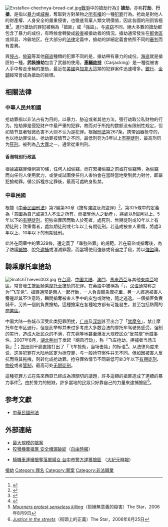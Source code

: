 {{Redirect2|打劫|围棋中的术语|劫 (围棋)}}

[[File:Evstafiev-chechnya-bread-cat.jpg|thumb]][[車臣戰爭|戰爭]]中的搶劫行為]]
'''搶劫'''，亦称'''打劫'''、'''行搶'''，是指以[[暴力|暴力]]或[[恐嚇|威嚇]]，奪取對方對某物之[[所有權|所有權]]的一種[[犯罪|犯罪]]行為。抢劫是對他人的財產權、人身安全的嚴重侵害，也徹底背棄人類文明價值，因此各國的刑罰皆極重<ref>{{Cite web|title=衛子游:強盜、流氓、自由人的自由 - 大紀元|url=https://www.epochtimes.com/b5/7/11/1/n1887724.htm|access-date=2021-09-10|date=2007-11-01|work=大紀元 www.epochtimes.com|language=zh-Hant|archive-date=2021-01-09|archive-url=https://web.archive.org/web/20210109030529/https://www.epochtimes.com/b5/7/11/1/n1887724.htm|dead-url=no}}</ref>。進行搶劫的罪犯被稱為「搶匪」或「強盜」。与[[盗窃|盗窃]]不同，絕大多數的搶劫都包含了暴力的成份，有時候會轉變成[[謀殺|殺害]]被搶劫者的情況。搶劫通常發生在[[都會區|都會區]]或郊县、冷僻地区。在大部分的[[法律|法律]]定義中，搶劫的詳細定義會依照不同的[[審判|審判]]而有差異。

與[[侵吞|侵占]]、[[偷竊|偷竊]]等其他[[竊盜|竊盜]]種類的犯罪不同的是，搶劫帶有暴力的成份。[[海盜|海盜]]就是搶匪的一種。'''武裝搶劫'''包含了武器的使用。'''[[車輛劫持|車輛劫持]]'''（Carjacking）是一種從被害人手中奪走車輛的搶劫，最近在[[美國|美國]]與[[加拿大|加拿大]]這類的犯罪案件迅速增多。[[銀行|銀行]]、[[金鋪|金鋪]]經常會成為搶劫的目標。

== 相關法律 ==
{{legal}}
=== 中華人民共和國 ===
抢劫罪指以非法占有为目的，以暴力、胁迫或者其他方法，强行劫取公私财物的行为。抢劫罪是侵犯财产中最严重的犯罪，故而对于所抢的数额没有限制性规定，但如情节显著轻微危害不大则不认为是犯罪。根据[[中华人民共和国刑法|刑法]]第267条，携带凶器抢夺的，也以抢劫罪论处。抢劫罪按情节之不同，最低刑罚为3年以上[[有期徒刑|有期徒刑]]，最高刑罚为[[死刑|死刑]]。被列為[[八大罪|八大罪]]之一，通常從重判刑。

==== 香港特別行政區 ====
根據盜竊罪條例第10條，任何人如偷竊，而在緊接偷竊之前或在偷竊時，為偷竊而向任何人使用武力，或使或試圖使任何人害怕會在當時當地受到武力對付，即屬犯搶劫罪。循公訴程序定罪後，最高可處終身監禁。

=== 中華民國 ===
{{Wikisource|中華民國刑法 (民國95年)#第三十章 搶奪強盜及海盜罪|搶奪強盜及海盜罪}}
根據《[[中華民國刑法|中華民國刑法]]》第2編第30章《搶奪強盜及海盜罪》<ref>{{Cite web |url=http://lis.ly.gov.tw/lgcgi/lglaw?@3:1804289383:f:NO%3DC704536*$$5 |title=存档副本 |access-date=2006-09-03 |archive-date=2018-07-13 |archive-url=https://web.archive.org/web/20180713231317/https://lis.ly.gov.tw/lgcgi/lglaw?@3:1804289383:f:NO%3DC704536*$$5 |dead-url=no }}</ref>，第325條中的定義為「意圖為自己或第3人不法之所有，而搶奪他人之動產」，將處以6個月以上、5年以下的[[有期徒刑|有期徒刑]]。犯強盜罪因而致人於死者，處死刑、無期徒刑或10年以上有期徒刑；致重傷者，處無期徒刑或七年以上有期徒刑。若造成被害人重傷，將處3年以上、10年以下的有期徒刑。

此外在同章中的第329條，還定義了「準強盜罪」的規範。若在竊盜或搶奪後，為了防護[[贓物|贓物]]、脫免[[逮捕|逮捕]]或湮滅罪證，而當場使用強暴或脅迫之手段，將以[[強盜|強盜]]論。

== 騎乘摩托車搶劫 ==
[[File:SnatchThieves003.jpg|thumb]]
在[[台灣|台灣]]、[[中国大陆|中国大陆]]、[[澳門|澳門]]、[[馬來西亞|馬來西亞]]与其他[[東南亞|東南亞]]地區，常會發生搶匪騎乘[[摩托車|摩托車]]搶劫的犯罪。在英語中被稱為「{{lang|en|snatch theft}}」，[[汉语|汉语]]通常称之为“飞车党”。搶匪通常是兩人一起行動，一人負責騎乘摩托車，另一人經過被害人旁邊趁其不注意時，瞬間搶奪被害人手中的皮包或財物，隨之逃逸。一個搶匪負責騎車，另外一個則負責搶劫。這種搶案在各種地方都有可能發生，甚至包括熱鬧的[[商业区|商業區]]。

中国大陆一些城市深受此类犯罪困扰，[[广州市|广州]]及[[深圳市|深圳]]甚至出台了「[[禁摩令|禁摩令]]」，禁止摩托车在市区通行，但是此举却并未过多考虑大多数合法的摩托车驾驶员感受，强制的实行，造成大批民众的不满，在东莞等地甚至爆发大规模民众“反禁摩”示威事件。2007年8月，[[湖北省|湖北]][[荆州市|荆州]]于发起「飓风行动」，称「飞车抢劫，拒捕者当场击毙」<ref>{{Cite web |url=http://news.iqilu.com/zh/200708/52134.html |title=存档副本 |access-date=2010-07-09 |archive-date=2010-05-23 |archive-url=https://web.archive.org/web/20100523103713/http://news.iqilu.com/zh/200708/52134.html |dead-url=no }}</ref>；[[郑州市|郑州]]则干脆直接打出了「飞车抢劫，当场击毙」的标语<ref>{{Cite web|title=图文：郑州警车打出飞车抢劫当场击毙条幅_新闻中心_新浪网|url=http://news.sina.com.cn/c/p/2007-05-30/170713113829.shtml|access-date=2021-09-10|work=news.sina.com.cn|archive-date=2020-09-17|archive-url=https://web.archive.org/web/20200917194310/http://news.sina.com.cn/c/p/2007-05-30/170713113829.shtml|dead-url=no}}</ref>。从法律角度来说，这类犯罪在大陆地区定为[[抢夺罪|抢夺罪]]，与一般抢夺案件并无不同。但如因被害人反抗而将其拖拽，则转化成抢劫罪。抢夺罪依情节不同最低可处3年以下[[有期徒刑|有期徒刑]]、[[拘役|拘役]]或者[[管制|管制]]，最高可处[[无期徒刑|无期徒刑]]。

這種犯罪方式在馬來西亞已經成為須關切的議題，許多這類的搶匪造成了連續的暴力事件<ref>''[http://thestar.com.my/news/story.asp?file=/2006/8/9/nation/15087399&sec=nation Mourners protest senseless killing]''（拒絕無意義的殺害）The Star，2006年8月9日</ref>。由於警力的短缺，許多當地的民眾只好靠自己的力量來逮捕搶匪<ref>''[http://thestar.com.my/news/story.asp?file=/2006/6/25/focus/14637952&sec=focus Justice in the streets]''（街頭上的正義）The Star，2006年6月25日</ref>。

== 参考文獻 ==
{{Reflist}}
* [http://lis.ly.gov.tw/lgcgi/lglaw?@4:1804289383:f:NO%3DC704536*%20OR%20NO%3DC004536%20OR%20NO%3DC104536$$4$$$NO 中華民國刑法] {{Wayback|url=http://lis.ly.gov.tw/lgcgi/lglaw?@4:1804289383:f:NO%3DC704536*%20OR%20NO%3DC004536%20OR%20NO%3DC104536$$4$$$NO |date=20070927215745 }}

== 外部連結 ==
* [http://news.bbc.co.uk/onthisday/hi/dates/stories/november/26/newsid_2529000/2529235.stm 最大規模的搶案] {{Wayback|url=http://news.bbc.co.uk/onthisday/hi/dates/stories/november/26/newsid_2529000/2529235.stm |date=20071017094345 }}{{En icon}}
* [https://web.archive.org/web/20060719172442/http://www.libertytimes.com.tw/2005/new/nov/23/today-north4.htm 狡猾機車搶匪 安全帽漏破綻]（[[自由時報|自由時報]]）{{Zh icon}}

* [http://www.epochtimes.com/b5/6/1/11/n1185868.htm 騎機車連續搶奪落單婦女 台中市警方逮獲搶匪] {{Wayback|url=http://www.epochtimes.com/b5/6/1/11/n1185868.htm |date=20210111030126 }}（[[大紀元時報|大紀元時報]]）{{Zh icon}}


{{Authority control}}
[[Category:搶劫|]]
[[Category:罪名|Category:罪名]]
[[Category:罪案|Category:罪案]]
[[Category:非法職業|Category:非法職業]]